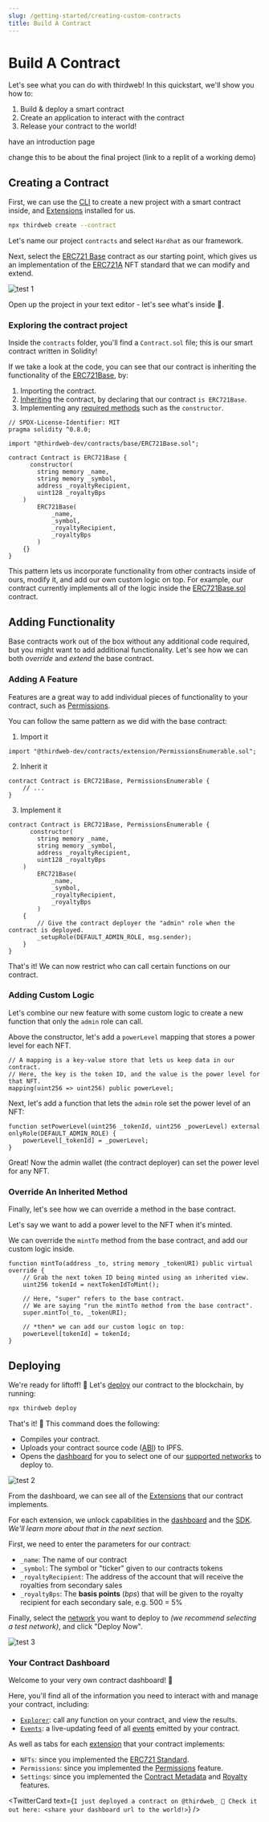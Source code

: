 ---
slug: /getting-started/creating-custom-contracts
title: Build A Contract
---


# Build A Contract

Let's see what you can do with thirdweb! In this quickstart, we'll show you how to:

1. Build & deploy a smart contract
2. Create an application to interact with the contract
3. Release your contract to the world!

have an introduction page

change this to be about the final project (link to a replit of a working demo)

## Creating a Contract

First, we can use the [CLI](https://github.com/thirdweb-dev/thirdweb-cli) to create a new project with a smart contract inside, and [Extensions](/extensions) installed for us.

```bash
npx thirdweb create --contract
```

Let's name our project `contracts` and select `Hardhat` as our framework.

Next, select the [ERC721 Base](/extensions/base-contracts/erc-721/erc721base) contract as our starting point,
which gives us an implementation of the [ERC721A](/extensions/erc-721/standard) NFT standard that we can modify and extend.

![test 1 ](./assets/1.png)

Open up the project in your text editor - let's see what's inside 👀.

### Exploring the contract project

Inside the `contracts` folder, you'll find a `Contract.sol` file; this is our smart contract written in Solidity!

If we take a look at the code, you can see that our contract is inheriting the functionality of the [ERC721Base](/extensions/base-contracts/erc-721/erc721base),
by:

1. Importing the contract.
2. [Inheriting](https://docs.soliditylang.org/en/v0.8.12/contracts.html#inheritance) the contract, by declaring that our contract `is ERC721Base`.
3. Implementing any [required methods](/extensions/base-contracts/erc-721/erc721base#implementing-the-contract) such as the `constructor`.

```solidity title="contracts/Contract.sol"
// SPDX-License-Identifier: MIT
pragma solidity ^0.8.0;

import "@thirdweb-dev/contracts/base/ERC721Base.sol";

contract Contract is ERC721Base {
      constructor(
        string memory _name,
        string memory _symbol,
        address _royaltyRecipient,
        uint128 _royaltyBps
    )
        ERC721Base(
            _name,
            _symbol,
            _royaltyRecipient,
            _royaltyBps
        )
    {}
}
```

This pattern lets us incorporate functionality from other contracts inside of ours, modify it, and add our own custom logic on top.
For example, our contract currently implements all of the logic inside
the [ERC721Base.sol](https://github.com/thirdweb-dev/contracts/blob/main/contracts/base/ERC721Base.sol) contract.

## Adding Functionality

Base contracts work out of the box without any additional code required, but you might want to add additional functionality.
Let's see how we can both _override_ and _extend_ the base contract.

### Adding A Feature

Features are a great way to add individual pieces of functionality to your contract, such as [Permissions](/extensions/features/permissions).

You can follow the same pattern as we did with the base contract:

1. Import it

```solidity
import "@thirdweb-dev/contracts/extension/PermissionsEnumerable.sol";
```

2. Inherit it

```solidity
contract Contract is ERC721Base, PermissionsEnumerable {
    // ...
}
```

3. Implement it

```solidity
contract Contract is ERC721Base, PermissionsEnumerable {
      constructor(
        string memory _name,
        string memory _symbol,
        address _royaltyRecipient,
        uint128 _royaltyBps
    )
        ERC721Base(
            _name,
            _symbol,
            _royaltyRecipient,
            _royaltyBps
        )
    {
        // Give the contract deployer the "admin" role when the contract is deployed.
        _setupRole(DEFAULT_ADMIN_ROLE, msg.sender);
    }
}
```

That's it! We can now restrict who can call certain functions on our contract.

### Adding Custom Logic

Let's combine our new feature with some custom logic to create a new function that only the `admin` role can call.

Above the constructor, let's add a `powerLevel` mapping that stores a power level for each NFT.

```solidity
// A mapping is a key-value store that lets us keep data in our contract.
// Here, the key is the token ID, and the value is the power level for that NFT.
mapping(uint256 => uint256) public powerLevel;
```

Next, let's add a function that lets the `admin` role set the power level of an NFT:

```solidity
function setPowerLevel(uint256 _tokenId, uint256 _powerLevel) external onlyRole(DEFAULT_ADMIN_ROLE) {
    powerLevel[_tokenId] = _powerLevel;
}
```

Great! Now the admin wallet (the contract deployer) can set the power level for any NFT.

### Override An Inherited Method

Finally, let's see how we can override a method in the base contract.

Let's say we want to add a power level to the NFT when it's minted.

We can override the `mintTo` method from the base contract, and add our custom logic inside.

```solidity
function mintTo(address _to, string memory _tokenURI) public virtual override {
    // Grab the next token ID being minted using an inherited view.
    uint256 tokenId = nextTokenIdToMint();

    // Here, "super" refers to the base contract.
    // We are saying "run the mintTo method from the base contract".
    super.mintTo(_to, _tokenURI);

    // *then* we can add our custom logic on top:
    powerLevel[tokenId] = tokenId;
}
```

## Deploying

We're ready for liftoff! 🚀 Let's [deploy](/deploy) our contract to the blockchain, by running:

```bash
npx thirdweb deploy
```

That's it! 🥳 This command does the following:

- Compiles your contract.
- Uploads your contract source code ([ABI](https://docs.soliditylang.org/en/v0.8.17/abi-spec.html)) to IPFS.
- Opens the [dashboard](/dashboard) for you to select one of our [supported networks](https://blog.thirdweb.com/guides/which-network-should-you-use/) to deploy to.

![test 2](./assets/2.png)

From the dashboard, we can see all of the [Extensions](/extensions) that our contract implements.

For each extension, we unlock capabilities in the [dashboard](/dashboard) and the [SDK](/sdk). _We'll learn more about that in the next section_.

First, we need to enter the parameters for our contract:

- `_name`: The name of our contract
- `_symbol`: The symbol or "ticker" given to our contracts tokens
- `_royaltyRecipient`: The address of the account that will receive the royalties from secondary sales
- `_royaltyBps`: The **basis points** (_bps_) that will be given to the royalty recipient for each secondary sale, e.g. 500 = 5%

Finally, select the [network](https://blog.thirdweb.com/guides/which-network-should-you-use/)
you want to deploy to _(we recommend selecting a test network)_, and click "Deploy Now".

![test 3](./assets/3.png)

### Your Contract Dashboard

Welcome to your very own contract dashboard! 🎉

Here, you'll find all of the information you need to interact with and manage your contract, including:

- [`Explorer`](/dashboard/view-and-interact-with-contracts): call any function on your contract, and view the results.
- [`Events`](/dashboard/activity-feed): a live-updating feed of all [events](https://docs.soliditylang.org/en/v0.8.15/contracts.html#events) emitted by your contract.

As well as tabs for each [extension](/extensions) that your contract implements:

- `NFTs`: since you implemented the [ERC721 Standard](/extensions/base-contracts/erc-721/erc721base).
- `Permissions`: since you implemented the [Permissions](/extensions/features/permissions#permissions-enumerable-contract) feature.
- `Settings`: since you implemented the [Contract Metadata](/extensions/features/contract-metadata) and [Royalty](/extensions/features/royalty) features.

<TwitterCard
  text={`I just deployed a contract on @thirdweb_ 🚀 Check it out here: <share your dashboard url to the world!>`}
/>
